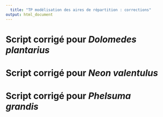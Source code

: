 ```yaml
---
  title: "TP modélisation des aires de répartition : corrections"
output: html_document
---
```



# Script corrigé pour *Dolomedes plantarius*


# Script corrigé pour *Neon valentulus*


# Script corrigé pour *Phelsuma grandis*



